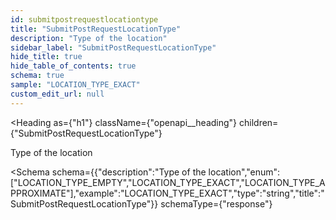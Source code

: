 ```yaml
---
id: submitpostrequestlocationtype
title: "SubmitPostRequestLocationType"
description: "Type of the location"
sidebar_label: "SubmitPostRequestLocationType"
hide_title: true
hide_table_of_contents: true
schema: true
sample: "LOCATION_TYPE_EXACT"
custom_edit_url: null
---
```



<Heading
  as={"h1"}
  className={"openapi__heading"}
  children={"SubmitPostRequestLocationType"}
>
</Heading>



Type of the location

<Schema
  schema={{"description":"Type of the location","enum":["LOCATION_TYPE_EMPTY","LOCATION_TYPE_EXACT","LOCATION_TYPE_APPROXIMATE"],"example":"LOCATION_TYPE_EXACT","type":"string","title":"SubmitPostRequestLocationType"}}
  schemaType={"response"}
>
  
</Schema>
            